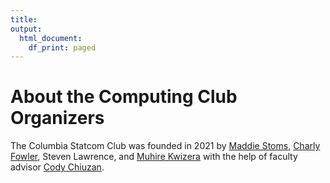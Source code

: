 ```yaml
---
title:
output:
  html_document:
    df_print: paged
---
```


<h1> About the Computing Club Organizers </h1>

The Columbia Statcom Club was founded in 2021 by [Maddie Stoms](https://www.linkedin.com/in/madison-stoms-597155127/), [Charly Fowler](https://www.linkedin.com/in/charlotte-fowler-2a86b71a0/), Steven Lawrence, and [Muhire Kwizera](https://www.linkedin.com/in/muhire-honorine-kwizera-96253583/) with the help of faculty advisor [Cody Chiuzan](https://www.publichealth.columbia.edu/people/our-faculty/cc3780).

